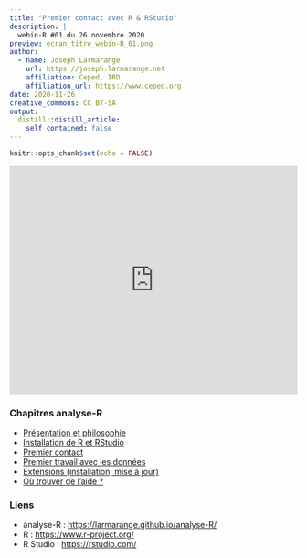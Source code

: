 ```yaml
---
title: "Premier contact avec R & RStudio"
description: |
  webin-R #01 du 26 novembre 2020
preview: ecran_titre_webin-R_01.png
author:
  - name: Joseph Larmarange
    url: https://joseph.larmarange.net
    affiliation: Ceped, IRD
    affiliation_url: https://www.ceped.org
date: 2020-11-26
creative_commons: CC BY-SA
output:
  distill::distill_article:
    self_contained: false
---
```



```r
knitr::opts_chunk$set(echo = FALSE)
```


<iframe width="100%" height="400" src="https://www.youtube.com/embed/9cyQk4Z_qPo" frameborder="0" allow="accelerometer; autoplay; clipboard-write; encrypted-media; gyroscope; picture-in-picture" allowfullscreen></iframe>


### Chapitres analyse-R

- [Présentation et philosophie](https://larmarange.github.io/analyse-R/presentation-et-philosophie.html)
- [Installation de R et RStudio](https://larmarange.github.io/analyse-R/installation-de-R-et-RStudio.html)
- [Premier contact](https://larmarange.github.io/analyse-R/premier-contact.html)
- [Premier travail avec les données](https://larmarange.github.io/analyse-R/premier-travail-avec-les-donnees.html)
- [Extensions (installation, mise à jour)](https://larmarange.github.io/analyse-R/extensions.html)
- [Où trouver de l'aide ?](https://larmarange.github.io/analyse-R/ou-trouver-de-l-aide.html)

### Liens

- analyse-R : <https://larmarange.github.io/analyse-R/>
- R : <https://www.r-project.org/>
- R Studio : <https://rstudio.com/>



